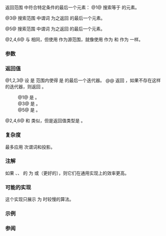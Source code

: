 {{cpp/ranges/title|find_last|find_last_if|find_last_if_not}}
{{cpp/algorithm/ranges/navbar}}
{{dcl begin}}
{{dcl header|algorithm}}
{{dcl h|调用签名}}
{{dcl rev multi|num=1|since1=c++23|until1=c++26|dcl1=
template&lt; std::forward_iterator I, std::sentinel_for&lt;I&gt; S,
          class T,
          class Proj = std::identity &gt;
requires std::indirect_binary_predicate
             &lt;ranges::equal_to, std::projected&lt;I, Proj&gt;, const T*&gt;
constexpr ranges::subrange&lt;I&gt;
    find_last( I first, S last, const T&amp; value, Proj proj = {} );
|dcl2=
template&lt; std::forward_iterator I, std::sentinel_for&lt;I&gt; S,
          class Proj = std::identity,
          class T = std::projected_value_t&lt;I, Proj&gt; &gt;
requires std::indirect_binary_predicate
             &lt;ranges::equal_to, std::projected&lt;I, Proj&gt;, const T*&gt;
constexpr ranges::subrange&lt;I&gt;
    find_last( I first, S last, const T&amp; value, Proj proj = {} );
}}
{{dcl rev multi|num=2|since1=c++23|until1=c++26|dcl1=
template&lt; ranges::forward_range R,
          class T,
          class Proj = std::identity &gt;
requires std::indirect_binary_predicate
             &lt;ranges::equal_to,
              std::projected&lt;ranges::iterator_t&lt;R&gt;, Proj&gt;, const T*&gt;
constexpr ranges::borrowed_subrange_t&lt;R&gt;
    find_last( R&amp;&amp; r, const T&amp; value, Proj proj = {} );
|dcl2=
template&lt; ranges::forward_range R,
          class Proj = std::identity,
          class T = std::projected_value_t&lt;iterator_t&lt;R&gt;, Proj&gt; &gt;
requires std::indirect_binary_predicate
             &lt;ranges::equal_to,
              std::projected&lt;ranges::iterator_t&lt;R&gt;, Proj&gt;, const T*&gt;
constexpr ranges::borrowed_subrange_t&lt;R&gt;
    find_last( R&amp;&amp; r, const T&amp; value, Proj proj = {} );
}}
{{dcla|since=c++23|num=3|1=
template&lt; std::forward_iterator I, std::sentinel_for&lt;I&gt; S,
          class Proj = std::identity,
          std::indirect_unary_predicate&lt;std::projected&lt;I, Proj&gt;&gt; Pred &gt;
constexpr ranges::subrange&lt;I&gt;
    find_last_if( I first, S last, Pred pred, Proj proj = {} );
}}
{{dcl|since=c++23|num=4|1=
template&lt; ranges::forward_range R,
          class Proj = std::identity,
          std::indirect_unary_predicate
              &lt;std::projected&lt;ranges::iterator_t&lt;R&gt;, Proj&gt;&gt; Pred &gt;
constexpr ranges::borrowed_subrange_t&lt;R&gt;
    find_last_if( R&amp;&amp; r, Pred pred, Proj proj = {} );
}}
{{dcla|since=c++23|num=5|1=
template&lt; std::forward_iterator I, std::sentinel_for&lt;I&gt; S,
          class Proj = std::identity,
          std::indirect_unary_predicate&lt;std::projected&lt;I, Proj&gt;&gt; Pred &gt;
constexpr ranges::subrange&lt;I&gt;
    find_last_if_not( I first, S last, Pred pred, Proj proj = {} );
}}
{{dcl|since=c++23|num=6|1=
template&lt; ranges::forward_range R,
          class Proj = std::identity,
          std::indirect_unary_predicate
              &lt;std::projected&lt;ranges::iterator_t&lt;R&gt;, Proj&gt;&gt; Pred &gt;
constexpr ranges::borrowed_subrange_t&lt;R&gt;
    find_last_if_not( R&amp;&amp; r, Pred pred, Proj proj = {} );
}}
{{dcl end}}

返回范围 {{range|first|last}} 中符合特定条件的最后一个元素：
@1@ {{tt|find_last}} 搜索等于 {{c|value}} 的元素。

@3@ {{tt|find_last_if}} 搜索范围 {{range|first|last}} 中谓词 {{c|pred}} 为之返回 {{c|true}} 的最后一个元素。

@5@ {{tt|find_last_if_not}} 搜索范围 {{range|first|last}} 中谓词 {{c|pred}} 为之返回 {{c|false}} 的最后一个元素。

@2,4,6@ 与 {{v|1,3,5}} 相同，但使用 {{c|r}} 作为源范围，就像使用 {{c|ranges::begin(r)}} 作为 {{c|first}} 和 {{c|ranges::end(r)}} 作为 {{c|last}} 一样。

{{cpp/ranges/niebloid}}

===参数===
{{par begin}}
{{par range|3=要检验的|sentinel=yes}}
{{par|r|要检查的元素的范围}}
{{par|value|和元素进行比较的值}}
{{par|pred|应用到投影后元素的谓词}}
{{par|proj|应用到元素的投影}}
{{par end}}

===返回值===
@1,2,3@ 设 {{tt|i}} 是 {{range|first|last}} 范围内使得 {{c|E}} 是 {{c|true}} 的最后一个迭代器。
@@ 返回 {{c|ranges::subrange&lt;I&gt;{i, last}&lt;!----&gt;}}，如果不存在这样的迭代器，则返回 {{c|ranges::subrange&lt;I&gt;{last, last}&lt;!----&gt;}}。
:@1@ {{c|E}} 是 {{c|1=bool(std::invoke(proj, *i) == value)}}。
:@3@ {{c|E}} 是 {{c|bool(std::invoke(pred, std::invoke(proj, *i)))}}。
:@5@ {{c|E}} 是 {{c|bool(!std::invoke(pred, std::invoke(proj, *i)))}}。

@2,4,6@ 和 {{v|1,3,5}} 类似，但是返回值类型是 {{c|ranges::borrowed_subrange_t&lt;I&gt;}}。

===复杂度===
最多应用 {{c|last - first}} 次谓词和投影。

===注解===
如果 {{tt|ranges::find_last}}、{{tt|ranges::find_last_if}}、{{tt|ranges::find_last_if_not}} 的 {{c|I}} 为 {{lconcept|bidirectional_iterator}} 或（更好的）{{lconcept|random_access_iterator}}，则它们在通用实现上的效率更高。

{{ftm begin}}
{{ftm|std=C++23|value=202207L|__cpp_lib_ranges_find_last|{{tt|ranges::find_last}}，&lt;br&gt;{{tt|ranges::find_last_if}}，&lt;br&gt;{{tt|ranges::find_last_if_not}}}}
{{ftm|__cpp_lib_algorithm_default_value_type|value=202403L|std=C++26|算法的[[cpp/language/list initialization|列表初始化]] {{vl|1,2}}}}
{{ftm end}}

===可能的实现===
这个实现只展示 {{tt|I}} 为 {{lconcept|forward_iterator}} 时较慢的算法。
{{eq impl
|title1=find_last (1,2)|ver1=1|1=
struct find_last_fn
{
    template&lt;std::forward_iterator I, std::sentinel_for&lt;I&gt; S,
             class Proj = std::identity,
             class T = std::projected_value_t&lt;iterator_t&lt;R&gt;, Proj&gt;&gt;
    requires std::indirect_binary_predicate
                 &lt;ranges::equal_to, std::projected&lt;I, Proj&gt;, const T*&gt;
    constexpr ranges::subrange&lt;I&gt;
        operator()(I first, S last, const T &amp;value, Proj proj = {}) const
    {
        // 注意：如果 I 只是 forward_iterator，那么只能从头走到尾。
        std::optional&lt;I&gt; found;
        for (; first != last; ++first)
            if (std::invoke(proj, *first) == value)
                found = first;
        
        if (!found)
            return {first, first};
        
        return {*found, std::ranges::next(*found, last)};
    }
    
    template&lt;ranges::forward_range R,
             class Proj = std::identity,
             class T = std::projected_value_t&lt;iterator_t&lt;R&gt;, Proj&gt;&gt;
    requires std::indirect_binary_predicate
                 &lt;ranges::equal_to,
                  std::projected&lt;ranges::iterator_t&lt;R&gt;, Proj&gt;, const T*&gt;
    constexpr ranges::borrowed_subrange_t&lt;R&gt;
        operator()(R&amp;&amp; r, const T &amp;value, Proj proj = {}) const
    {
        return this-&gt;operator()(ranges::begin(r), ranges::end(r), value, std::ref(proj));
    }
};

inline constexpr find_last_fn find_last;
|title2=find_last_if (3,4)|ver2=3|2=
struct find_last_if_fn
{
    template&lt;std::forward_iterator I, std::sentinel_for&lt;I&gt; S,
             class Proj = std::identity,
             std::indirect_unary_predicate&lt;std::projected&lt;I, Proj&gt;&gt; Pred&gt;
    constexpr ranges::subrange&lt;I&gt;
        operator()(I first, S last, Pred pred, Proj proj = {}) const
    {
        // 注意：如果 I 只是 forward_iterator，那么只能从头走到尾。
        std::optional&lt;I&gt; found;
        for (; first != last; ++first)
            if (std::invoke(pred, std::invoke(proj, *first)))
                found = first;
        
        if (!found)
            return {first, first};
        
        return {*found, std::ranges::next(*found, last)};
    }
    
    template&lt;ranges::forward_range R, class Proj = std::identity,
             std::indirect_unary_predicate
                 &lt;std::projected&lt;ranges::iterator_t&lt;R&gt;, Proj&gt;&gt; Pred&gt;
    constexpr ranges::borrowed_subrange_t&lt;R&gt;
        operator()(R&amp;&amp; r, Pred pred, Proj proj = {}) const
    {
        return this-&gt;operator()(ranges::begin(r), ranges::end(r),
                                std::ref(pred), std::ref(proj));
    }
};

inline constexpr find_last_if_fn find_last_if;
|title3=find_last_if_not (5,6)|ver3=5|3=
struct find_last_if_not_fn
{
    template&lt;std::forward_iterator I, std::sentinel_for&lt;I&gt; S,
             class Proj = std::identity,
             std::indirect_unary_predicate&lt;std::projected&lt;I, Proj&gt;&gt; Pred&gt;
    constexpr ranges::subrange&lt;I&gt;
        operator()(I first, S last, Pred pred, Proj proj = {}) const
    {
        // 注意：如果 I 只是 forward_iterator，那么只能从头走到尾。
        std::optional&lt;I&gt; found;
        for (; first != last; ++first)
            if (!std::invoke(pred, std::invoke(proj, *first)))
                found = first;
        
        if (!found)
            return {first, first};
        
        return {*found, std::ranges::next(*found, last)};
    }
    
    template&lt;ranges::forward_range R, class Proj = std::identity,
             std::indirect_unary_predicate
                 &lt;std::projected&lt;ranges::iterator_t&lt;R&gt;, Proj&gt;&gt; Pred&gt;
    constexpr ranges::borrowed_subrange_t&lt;R&gt;
        operator()(R&amp;&amp; r, Pred pred, Proj proj = {}) const
    {
        return this-&gt;operator()(ranges::begin(r), ranges::end(r),
                                std::ref(pred), std::ref(proj));
    }
};

inline constexpr find_last_if_not_fn find_last_if_not;
}}

===示例===
{{example
|code=
#include &lt;algorithm&gt;
#include &lt;cassert&gt;
#include &lt;forward_list&gt;
#include &lt;iomanip&gt;
#include &lt;iostream&gt;
#include &lt;string_view&gt;

int main()
{
    namespace ranges = std::ranges;
    
    constexpr static auto v = {1, 2, 3, 1, 2, 3, 1, 2};
    
    {
        constexpr auto i1 = ranges::find_last(v.begin(), v.end(), 3);
        constexpr auto i2 = ranges::find_last(v, 3);
        static_assert(ranges::distance(v.begin(), i1.begin()) == 5);
        static_assert(ranges::distance(v.begin(), i2.begin()) == 5);
    }
    {
        constexpr auto i1 = ranges::find_last(v.begin(), v.end(), -3);
        constexpr auto i2 = ranges::find_last(v, -3);
        static_assert(i1.begin() == v.end());
        static_assert(i2.begin() == v.end());
    }
    
    auto abs = [](int x) { return x &lt; 0 ? -x : x; };
    
    {
        auto pred = [](int x) { return x == 3; };
        constexpr auto i1 = ranges::find_last_if(v.begin(), v.end(), pred, abs);
        constexpr auto i2 = ranges::find_last_if(v, pred, abs);
        static_assert(ranges::distance(v.begin(), i1.begin()) == 5);
        static_assert(ranges::distance(v.begin(), i2.begin()) == 5);
    }
    {
        auto pred = [](int x) { return x == -3; };
        constexpr auto i1 = ranges::find_last_if(v.begin(), v.end(), pred, abs);
        constexpr auto i2 = ranges::find_last_if(v, pred, abs);
        static_assert(i1.begin() == v.end());
        static_assert(i2.begin() == v.end());
    }
    
    {
        auto pred = [](int x) { return x == 1 or x == 2; };
        constexpr auto i1 = ranges::find_last_if_not(v.begin(), v.end(), pred, abs);
        constexpr auto i2 = ranges::find_last_if_not(v, pred, abs);
        static_assert(ranges::distance(v.begin(), i1.begin()) == 5);
        static_assert(ranges::distance(v.begin(), i2.begin()) == 5);
    }
    {
        auto pred = [](int x) { return x == 1 or x == 2 or x == 3; };
        constexpr auto i1 = ranges::find_last_if_not(v.begin(), v.end(), pred, abs);
        constexpr auto i2 = ranges::find_last_if_not(v, pred, abs);
        static_assert(i1.begin() == v.end());
        static_assert(i2.begin() == v.end());
    }
    
    using P = std::pair&lt;std::string_view, int&gt;;
    std::forward_list&lt;P&gt; list
    {
        {"one", 1}, {"two", 2}, {"three", 3},
        {"one", 4}, {"two", 5}, {"three", 6},
    };
    auto cmp_one = [](const std::string_view &amp;s) { return s == "one"; };
    
    // 寻找满足比较器的最后一个元素，其按 pair::first 投影
    const auto subrange = ranges::find_last_if(list, cmp_one, &amp;P::first);
    
    std::cout &lt;&lt; "所找到的元素和其后的尾部为:\n";
    for (P const&amp; e : subrange)
        std::cout &lt;&lt; '{' &lt;&lt; std::quoted(e.first) &lt;&lt; ", " &lt;&lt; e.second &lt;&lt; "} ";
    std::cout &lt;&lt; '\n';
    
#if __cpp_lib_algorithm_default_value_type
    const auto i3 = ranges::find_last(list, {"three", 3}); // (2) C++26
#else
    const auto i3 = ranges::find_last(list, P{"three", 3}); // (2) C++23
#endif
    assert(i3.begin()-&gt;first == "three" &amp;&amp; i3.begin()-&gt;second == 3);
}
|output=
所找到的元素和其后的尾部为:
{"one", 4} {"two", 5} {"three", 6}
}}

===参阅===
{{dsc begin}}
{{dsc inc|cpp/algorithm/ranges/dsc find_end}}
{{dsc inc|cpp/algorithm/ranges/dsc find}}
{{dsc inc|cpp/algorithm/ranges/dsc search}}
{{dsc inc|cpp/algorithm/ranges/dsc includes}}
{{dsc inc|cpp/algorithm/ranges/dsc binary_search}}
{{dsc inc|cpp/algorithm/ranges/dsc contains}}
{{dsc end}}

{{langlinks|de|es|fr|it|ja|pt|ru|en}}